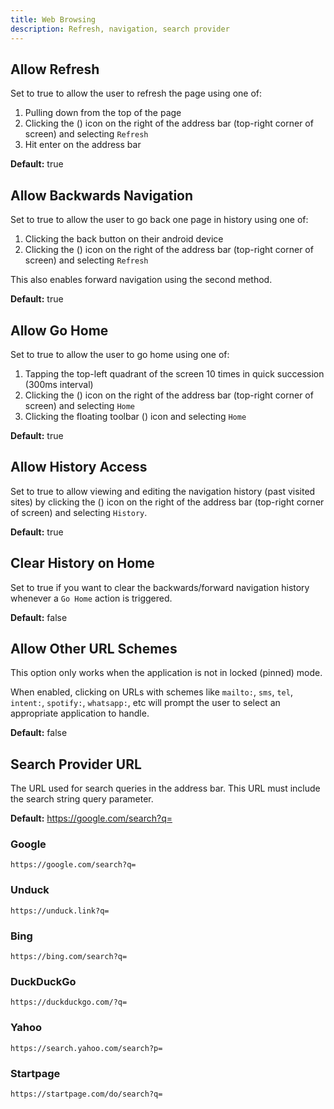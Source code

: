```yaml
---
title: Web Browsing
description: Refresh, navigation, search provider
---
```



## Allow Refresh

Set to true to allow the user to refresh the page using one of:

1. Pulling down from the top of the page
1. Clicking the <span className="inline-flex">(<EllipsisVertical />)</span> icon on the right of the address bar (top-right corner of screen) and selecting `Refresh`
1. Hit enter on the address bar

**Default:** true

## Allow Backwards Navigation

Set to true to allow the user to go back one page in history using one of:

1. Clicking the back button on their android device
1. Clicking the <span className="inline-flex">(<EllipsisVertical />)</span> icon on the right of the address bar (top-right corner of screen) and selecting `Refresh`

This also enables forward navigation using the second method.

**Default:** true

## Allow Go Home

Set to true to allow the user to go home using one of:

1. Tapping the top-left quadrant of the screen 10 times in quick succession (300ms interval)
1. Clicking the <span className="inline-flex">(<EllipsisVertical />)</span> icon on the right of the address bar (top-right corner of screen) and selecting `Home`
1. Clicking the floating toolbar <span className="inline-flex">(<Wrench className="-rotate-90"/>)</span> icon and selecting `Home`

**Default:** true

## Allow History Access

Set to true to allow viewing and editing the navigation history (past visited sites) by
clicking the <span className="inline-flex">(<EllipsisVertical />)</span> icon
on the right of the address bar (top-right corner of screen) and selecting `History`.

**Default:** true


## Clear History on Home

Set to true if you want to clear the backwards/forward navigation history
whenever a `Go Home` action is triggered.

**Default:** false

## Allow Other URL Schemes

This option only works when the application is not in locked (pinned) mode.

When enabled, clicking on URLs with schemes like `mailto:`, `sms`, `tel`,
`intent:`, `spotify:`, `whatsapp:`, etc will prompt the user to select an
appropriate application to handle.

**Default:** false

## Search Provider URL

The URL used for search queries in the address bar. This URL must include the search string query parameter.

**Default:** https://google.com/search?q=

### Google
```
https://google.com/search?q=
```

### Unduck
```
https://unduck.link?q=
```

### Bing
```
https://bing.com/search?q=
```

### DuckDuckGo
```
https://duckduckgo.com/?q=
```

### Yahoo
```
https://search.yahoo.com/search?p=
```

### Startpage
```
https://startpage.com/do/search?q=
```
